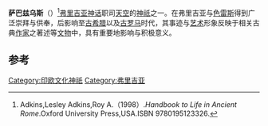 {{Infobox deity|type=greek
| image =Roman - Hand of Sabazius - Walters 542453.jpg
| caption =萨巴兹乌斯的相关文物
| name = 萨巴兹乌斯
| god_of = [[騎師|騎師]]与[[天空|天空]]之神

|script=Σαβάζιος|script_name=[[古希臘語|古希臘語]]}}
'''萨巴兹乌斯'''（{{lang-en|Sabazios}}）<ref>Adkins,Lesley Adkins,Roy A.（1998）.''Handbook to Life in Ancient Rome''.Oxford University Press,USA.ISBN 9780195123326.</ref>[[弗里吉亚|弗里吉亚]][[神话|神话]]职司[[天空|天空]]的[[神祇|神祇]]之一。在弗里吉亚与[[色雷斯|色雷斯]]得到广泛崇拜与供奉，后影响至[[古希腊|古希腊]]以及[[古罗马|古罗马]]时代，其事迹与[[艺术|艺术]]形象反映于相关古典[[作家|作家]]之著述等[[文物|文物]]中，具有重要地影响与积极意义。

== 参考 ==
{{reflist}}

[[Category:印欧文化神祇|Category:印欧文化神祇]]
[[Category:弗里吉亚|Category:弗里吉亚]]